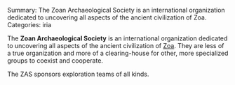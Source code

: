 Summary: The Zoan Archaeological Society is an international organization dedicated to uncovering all aspects of the ancient civilization of Zoa.
Categories: iria

The '''Zoan Archaeological Society''' is an international organization dedicated to uncovering all aspects of the ancient civilization of [[Zoa]].  They are less of a true organization and more of a clearing-house for other, more specialized groups to coexist and cooperate.

The ZAS sponsors exploration teams of all kinds.
